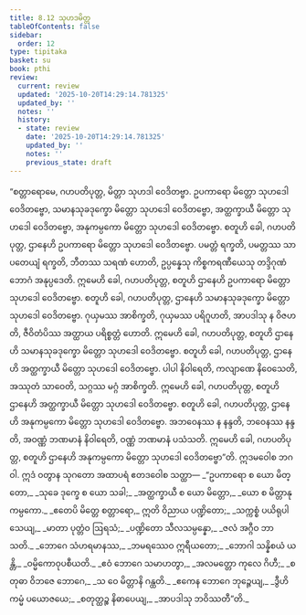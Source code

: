```yaml
---
title: 8.12 သုဟဒမိတ္တ
tableOfContents: false
sidebar:
  order: 12
type: tipitaka
basket: su
book: pthi
review:
  current: review
  updated: '2025-10-20T14:29:14.781325'
  updated_by: ''
  notes: ''
  history:
  - state: review
    date: '2025-10-20T14:29:14.781325'
    updated_by: ''
    notes: ''
    previous_state: draft
---
```



<DynamicBreadcrumb />


<ReviewStatus review={frontmatter.review} showDetails={true} />

<HypothesisAnnotation frontmatter={frontmatter} />

<Division number="260" book="pthi" e="ch" v="8" p="152">

<Paragraph number="612" book="pthi">
“စတ္တာရောမေ, ဂဟပတိပုတ္တ, မိတ္တာ သုဟဒါ ဝေဒိတဗ္ဗာ. ဥပကာရော မိတ္တော သုဟဒေါ ဝေဒိတဗ္ဗော, သမာနသုခဒုက္ခော မိတ္တော သုဟဒေါ ဝေဒိတဗ္ဗော, အတ္ထက္ခာယီ မိတ္တော သုဟဒေါ ဝေဒိတဗ္ဗော, အနုကမ္ပကော မိတ္တော သုဟဒေါ ဝေဒိတဗ္ဗော.
</Paragraph>

</Division>
<Division number="261" book="pthi" e="ch" v="8" p="152">

<Paragraph number="613" book="pthi">
စတူဟိ ခေါ, ဂဟပတိပုတ္တ, ဌာနေဟိ ဥပကာရော မိတ္တော သုဟဒေါ ဝေဒိတဗ္ဗော. ပမတ္တံ ရက္ခတိ, ပမတ္တဿ သာပတေယျံ ရက္ခတိ, ဘီတဿ သရဏံ ဟောတိ, ဥပ္ပန္နေသု ကိစ္စကရဏီယေသု တဒ္ဒိဂုဏံ ဘောဂံ အနုပ္ပဒေတိ. ဣမေဟိ ခေါ, ဂဟပတိပုတ္တ, စတူဟိ ဌာနေဟိ ဥပကာရော မိတ္တော သုဟဒေါ ဝေဒိတဗ္ဗော.
</Paragraph>

</Division>
<Division number="262" book="pthi" e="ch" v="8" p="152">

<Paragraph number="614" book="pthi">
စတူဟိ ခေါ, ဂဟပတိပုတ္တ, ဌာနေဟိ သမာနသုခဒုက္ခော မိတ္တော သုဟဒေါ ဝေဒိတဗ္ဗော. ဂုယှမဿ အာစိက္ခတိ, ဂုယှမဿ ပရိဂူဟတိ, အာပဒါသု န ဝိဇဟတိ, ဇီဝိတံပိဿ အတ္ထာယ ပရိစ္စတ္တံ ဟောတိ. ဣမေဟိ ခေါ, ဂဟပတိပုတ္တ, စတူဟိ ဌာနေဟိ သမာနသုခဒုက္ခော မိတ္တော သုဟဒေါ ဝေဒိတဗ္ဗော.
</Paragraph>

</Division>
<Division number="263" book="pthi" e="ch" v="8" p="153">

<Paragraph number="615" book="pthi">
စတူဟိ ခေါ, ဂဟပတိပုတ္တ, ဌာနေဟိ အတ္ထက္ခာယီ မိတ္တော သုဟဒေါ ဝေဒိတဗ္ဗော. ပါပါ နိဝါရေတိ, ကလျာဏေ နိဝေသေတိ, အဿုတံ သာဝေတိ, သဂ္ဂဿ မဂ္ဂံ အာစိက္ခတိ. ဣမေဟိ ခေါ, ဂဟပတိပုတ္တ, စတူဟိ ဌာနေဟိ အတ္ထက္ခာယီ မိတ္တော သုဟဒေါ ဝေဒိတဗ္ဗော.
</Paragraph>

</Division>
<Division number="264" book="pthi" e="ch" v="8" p="153">

<Paragraph number="616" book="pthi">
စတူဟိ ခေါ, ဂဟပတိပုတ္တ, ဌာနေဟိ အနုကမ္ပကော မိတ္တော သုဟဒေါ ဝေဒိတဗ္ဗော. အဘဝေနဿ န နန္ဒတိ, ဘဝေနဿ နန္ဒတိ, အဝဏ္ဏံ ဘဏမာနံ နိဝါရေတိ, ဝဏ္ဏံ ဘဏမာနံ ပသံသတိ. ဣမေဟိ ခေါ, ဂဟပတိပုတ္တ, စတူဟိ ဌာနေဟိ အနုကမ္ပကော မိတ္တော သုဟဒေါ ဝေဒိတဗ္ဗော”တိ.
</Paragraph>

</Division>
<Division number="265" book="pthi" e="ch" v="8" p="153">

<Paragraph number="617" book="pthi">
ဣဒမဝေါစ ဘဂဝါ. ဣဒံ ဝတွာန သုဂတော အထာပရံ ဧတဒဝေါစ သတ္ထာ—
</Paragraph>

<Paragraph number="618" type="verses" book="pthi">
_“ဥပကာရော စ ယော မိတ္တော,_  
_သုခေ ဒုက္ခေ စ ယော သခါ;_  
_အတ္ထက္ခာယီ စ ယော မိတ္တော,_  
_ယော စ မိတ္တာနုကမ္ပကော._  

</Paragraph>

<Paragraph number="619" type="verses" book="pthi">
_ဧတေပိ မိတ္တေ စတ္တာရော,_  
ဣတိ ဝိညာယ ပဏ္ဍိတော;_  
_သက္ကစ္စံ ပယိရုပါသေယျ,_  
_မာတာ ပုတ္တံဝ ဩရသံ;_  
_ပဏ္ဍိတော သီလသမ္ပန္နော,_  
_ဇလံ အဂ္ဂီဝ ဘာသတိ._  

</Paragraph>

<Paragraph number="620" type="verses" book="pthi">
_ဘောဂေ သံဟရမာနဿ,_  
_ဘမရဿေဝ ဣရီယတော;_  
_ဘောဂါ သန္နိစယံ ယန္တိ,_  
_ဝမ္မိကောဝုပစီယတိ._  

</Paragraph>

<Paragraph number="621" type="verses" book="pthi">
_ဧဝံ ဘောဂေ သမာဟတွာ,_  
_အလမတ္တော ကုလေ ဂိဟီ;_  
_စတုဓာ ဝိဘဇေ ဘောဂေ,_  
_သ ဝေ မိတ္တာနိ ဂန္ထတိ._  

</Paragraph>

<Paragraph number="622" type="verses" book="pthi">
_ဧကေန ဘောဂေ ဘုဉ္ဇေယျ,_  
_ဒွီဟိ ကမ္မံ ပယောဇယေ;_  
_စတုတ္ထဉ္စ နိဓာပေယျ,_  
_အာပဒါသု ဘဝိဿတီ”တိ._
</Paragraph>
</Division>
